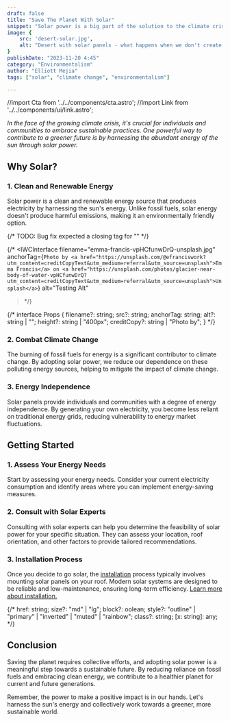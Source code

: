 ```yaml
---
draft: false
title: "Save The Planet With Solar"
snippet: "Solar power is a big part of the solution to the climate crisis. Here's how to get started."
image: {
    src: 'desert-solar.jpg',
    alt: "Desert with solar panels - what happens when we don't create a sustainable future."
}
publishDate: "2023-11-20 4:45"
category: "Environmentalism"
author: "Elliott Mejia"
tags: ["solar", "climate change", "environmentalism"]

---
```

//import Cta from '../../components/cta.astro'; 
//import Link from '../../components/ui/link.astro';

*In the face of the growing climate crisis, it's crucial for individuals and communities to embrace sustainable practices. One powerful way to contribute to a greener future is by harnessing the abundant energy of the sun through solar power.*

## Why Solar?

### 1. Clean and Renewable Energy

Solar power is a clean and renewable energy source that produces electricity by harnessing the sun's energy. Unlike fossil fuels, solar energy doesn't produce harmful emissions, making it an environmentally friendly option.

{/* TODO: Bug fix expected a closing tag for "<a>" */}

{/* <IWCInterface
  filename="emma-francis-vpHCfunwDrQ-unsplash.jpg"
  anchorTag={`Photo by <a href="https://unsplash.com/@efranciswork?utm_content=creditCopyText&utm_medium=referral&utm_source=unsplash">Emma Francis</a> on <a href="https://unsplash.com/photos/glacier-near-body-of-water-vpHCfunwDrQ?utm_content=creditCopyText&utm_medium=referral&utm_source=unsplash">Unsplash</a>`}
  alt="Testing Alt"
> */}

{/* interface Props {
  filename?: string;
  src?: string;
  anchorTag: string;
  alt?: string | "";
  height?: string | "400px";
  creditCopy?: string | "Photo by";
} */}

### 2. Combat Climate Change

The burning of fossil fuels for energy is a significant contributor to climate change. By adopting solar power, we reduce our dependence on these polluting energy sources, helping to mitigate the impact of climate change.

### 3. Energy Independence

Solar panels provide individuals and communities with a degree of energy independence. By generating your own electricity, you become less reliant on traditional energy grids, reducing vulnerability to energy market fluctuations.

## Getting Started

### 1. Assess Your Energy Needs

Start by assessing your energy needs. Consider your current electricity consumption and identify areas where you can implement energy-saving measures.

### 2. Consult with Solar Experts

Consulting with solar experts can help you determine the feasibility of solar power for your specific situation. They can assess your location, roof orientation, and other factors to provide tailored recommendations.

### 3. Installation Process

Once you decide to go solar, the <a href="/contact" class="hover:text-purple-400 visited:text-blue-500">installation</a> process typically involves mounting solar panels on your roof. Modern solar systems are designed to be reliable and low-maintenance, ensuring long-term efficiency. <a href="/contact" class="hover:text-purple-400 visited:text-blue-500">Learn more about installation.</a>

  {/* href: string;
  size?: "md" | "lg";
  block?: oolean;
  style?: "outline" | "primary" | "inverted" | "muted" | "rainbow";
  class?: string;
  [x: string]: any; */}


## Conclusion

Saving the planet requires collective efforts, and adopting solar power is a meaningful step towards a sustainable future. By reducing reliance on fossil fuels and embracing clean energy, we contribute to a healthier planet for current and future generations.

Remember, the power to make a positive impact is in our hands. Let's harness the sun's energy and collectively work towards a greener, more sustainable world.
